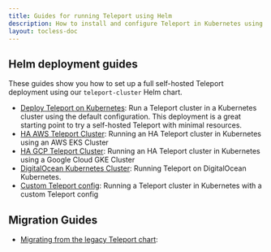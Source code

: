 ```yaml
---
title: Guides for running Teleport using Helm
description: How to install and configure Teleport in Kubernetes using Helm
layout: tocless-doc
---
```


## Helm deployment guides

These guides show you how to set up a full self-hosted Teleport deployment using
our `teleport-cluster` Helm chart.

- [Deploy Teleport on Kubernetes](./helm-deployments/kubernetes-cluster.mdx): Run a Teleport cluster in a Kubernetes cluster using
  the default configuration. This deployment is a great starting point to try a self-hosted 
  Teleport with minimal resources. 
- [HA AWS Teleport Cluster](./helm-deployments/aws.mdx): Running an HA Teleport cluster in Kubernetes using an AWS EKS Cluster
- [HA GCP Teleport Cluster](./helm-deployments/gcp.mdx): Running an HA Teleport cluster in Kubernetes using a Google Cloud GKE Cluster
- [DigitalOcean Kubernetes Cluster](./helm-deployments/digitalocean.mdx):
  Running Teleport on DigitalOcean Kubernetes.
- [Custom Teleport config](./helm-deployments/custom.mdx): Running a Teleport cluster in Kubernetes with a custom Teleport config

## Migration Guides

- [Migrating from the legacy Teleport chart](./helm-deployments/migration.mdx):

